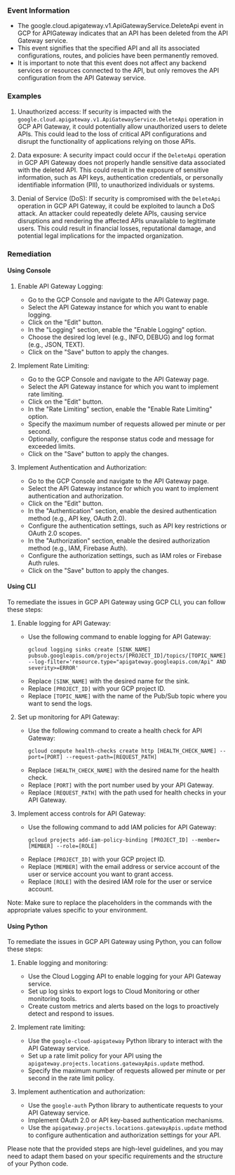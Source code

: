 
### Event Information

- The google.cloud.apigateway.v1.ApiGatewayService.DeleteApi event in GCP for APIGateway indicates that an API has been deleted from the API Gateway service.
- This event signifies that the specified API and all its associated configurations, routes, and policies have been permanently removed.
- It is important to note that this event does not affect any backend services or resources connected to the API, but only removes the API configuration from the API Gateway service.


### Examples

1. Unauthorized access: If security is impacted with the `google.cloud.apigateway.v1.ApiGatewayService.DeleteApi` operation in GCP API Gateway, it could potentially allow unauthorized users to delete APIs. This could lead to the loss of critical API configurations and disrupt the functionality of applications relying on those APIs.

2. Data exposure: A security impact could occur if the `DeleteApi` operation in GCP API Gateway does not properly handle sensitive data associated with the deleted API. This could result in the exposure of sensitive information, such as API keys, authentication credentials, or personally identifiable information (PII), to unauthorized individuals or systems.

3. Denial of Service (DoS): If security is compromised with the `DeleteApi` operation in GCP API Gateway, it could be exploited to launch a DoS attack. An attacker could repeatedly delete APIs, causing service disruptions and rendering the affected APIs unavailable to legitimate users. This could result in financial losses, reputational damage, and potential legal implications for the impacted organization.

### Remediation

#### Using Console

1. Enable API Gateway Logging:
   - Go to the GCP Console and navigate to the API Gateway page.
   - Select the API Gateway instance for which you want to enable logging.
   - Click on the "Edit" button.
   - In the "Logging" section, enable the "Enable Logging" option.
   - Choose the desired log level (e.g., INFO, DEBUG) and log format (e.g., JSON, TEXT).
   - Click on the "Save" button to apply the changes.

2. Implement Rate Limiting:
   - Go to the GCP Console and navigate to the API Gateway page.
   - Select the API Gateway instance for which you want to implement rate limiting.
   - Click on the "Edit" button.
   - In the "Rate Limiting" section, enable the "Enable Rate Limiting" option.
   - Specify the maximum number of requests allowed per minute or per second.
   - Optionally, configure the response status code and message for exceeded limits.
   - Click on the "Save" button to apply the changes.

3. Implement Authentication and Authorization:
   - Go to the GCP Console and navigate to the API Gateway page.
   - Select the API Gateway instance for which you want to implement authentication and authorization.
   - Click on the "Edit" button.
   - In the "Authentication" section, enable the desired authentication method (e.g., API key, OAuth 2.0).
   - Configure the authentication settings, such as API key restrictions or OAuth 2.0 scopes.
   - In the "Authorization" section, enable the desired authorization method (e.g., IAM, Firebase Auth).
   - Configure the authorization settings, such as IAM roles or Firebase Auth rules.
   - Click on the "Save" button to apply the changes.

#### Using CLI

To remediate the issues in GCP API Gateway using GCP CLI, you can follow these steps:

1. Enable logging for API Gateway:
   - Use the following command to enable logging for API Gateway:
     ```
     gcloud logging sinks create [SINK_NAME] pubsub.googleapis.com/projects/[PROJECT_ID]/topics/[TOPIC_NAME] --log-filter='resource.type="apigateway.googleapis.com/Api" AND severity>=ERROR'
     ```
   - Replace `[SINK_NAME]` with the desired name for the sink.
   - Replace `[PROJECT_ID]` with your GCP project ID.
   - Replace `[TOPIC_NAME]` with the name of the Pub/Sub topic where you want to send the logs.

2. Set up monitoring for API Gateway:
   - Use the following command to create a health check for API Gateway:
     ```
     gcloud compute health-checks create http [HEALTH_CHECK_NAME] --port=[PORT] --request-path=[REQUEST_PATH]
     ```
   - Replace `[HEALTH_CHECK_NAME]` with the desired name for the health check.
   - Replace `[PORT]` with the port number used by your API Gateway.
   - Replace `[REQUEST_PATH]` with the path used for health checks in your API Gateway.

3. Implement access controls for API Gateway:
   - Use the following command to add IAM policies for API Gateway:
     ```
     gcloud projects add-iam-policy-binding [PROJECT_ID] --member=[MEMBER] --role=[ROLE]
     ```
   - Replace `[PROJECT_ID]` with your GCP project ID.
   - Replace `[MEMBER]` with the email address or service account of the user or service account you want to grant access.
   - Replace `[ROLE]` with the desired IAM role for the user or service account.

Note: Make sure to replace the placeholders in the commands with the appropriate values specific to your environment.

#### Using Python

To remediate the issues in GCP API Gateway using Python, you can follow these steps:

1. Enable logging and monitoring:
   - Use the Cloud Logging API to enable logging for your API Gateway service.
   - Set up log sinks to export logs to Cloud Monitoring or other monitoring tools.
   - Create custom metrics and alerts based on the logs to proactively detect and respond to issues.

2. Implement rate limiting:
   - Use the `google-cloud-apigateway` Python library to interact with the API Gateway service.
   - Set up a rate limit policy for your API using the `apigateway.projects.locations.gatewayApis.update` method.
   - Specify the maximum number of requests allowed per minute or per second in the rate limit policy.

3. Implement authentication and authorization:
   - Use the `google-auth` Python library to authenticate requests to your API Gateway service.
   - Implement OAuth 2.0 or API key-based authentication mechanisms.
   - Use the `apigateway.projects.locations.gatewayApis.update` method to configure authentication and authorization settings for your API.

Please note that the provided steps are high-level guidelines, and you may need to adapt them based on your specific requirements and the structure of your Python code.

